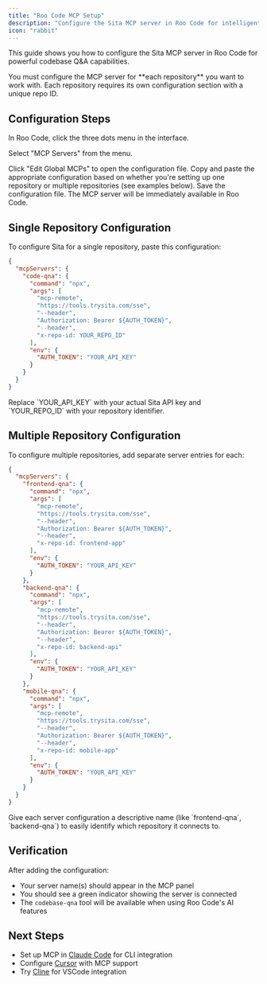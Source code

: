 ```yaml
---
title: "Roo Code MCP Setup"
description: "Configure the Sita MCP server in Roo Code for intelligent codebase Q&A"
icon: "rabbit"
---
```


This guide shows you how to configure the Sita MCP server in Roo Code for powerful codebase Q&A capabilities.

<Warning>
  You must configure the MCP server for **each repository** you want to work
  with. Each repository requires its own configuration section with a unique
  repo ID.
</Warning>

## Configuration Steps

<Steps>
<Step title="Open Menu">
  In Roo Code, click the three dots menu in the interface.
</Step>

<Step title="Click MCP Servers">Select "MCP Servers" from the menu.</Step>

<Step title="Edit Global MCPs">
  Click "Edit Global MCPs" to open the configuration file.
</Step>

<Step title="Paste Configuration">
  Copy and paste the appropriate configuration based on whether you're setting
  up one repository or multiple repositories (see examples below).
</Step>

<Step title="Save">
  Save the configuration file. The MCP server will be immediately available in Roo Code.
</Step>
</Steps>

## Single Repository Configuration

To configure Sita for a single repository, paste this configuration:

```json
{
  "mcpServers": {
    "code-qna": {
      "command": "npx",
      "args": [
        "mcp-remote",
        "https://tools.trysita.com/sse",
        "--header",
        "Authorization: Bearer ${AUTH_TOKEN}",
        "--header",
        "x-repo-id: YOUR_REPO_ID"
      ],
      "env": {
        "AUTH_TOKEN": "YOUR_API_KEY"
      }
    }
  }
}
```

<Note>
  Replace `YOUR_API_KEY` with your actual Sita API key and `YOUR_REPO_ID` with
  your repository identifier.
</Note>

## Multiple Repository Configuration

To configure multiple repositories, add separate server entries for each:

```json
{
  "mcpServers": {
    "frontend-qna": {
      "command": "npx",
      "args": [
        "mcp-remote",
        "https://tools.trysita.com/sse",
        "--header",
        "Authorization: Bearer ${AUTH_TOKEN}",
        "--header",
        "x-repo-id: frontend-app"
      ],
      "env": {
        "AUTH_TOKEN": "YOUR_API_KEY"
      }
    },
    "backend-qna": {
      "command": "npx",
      "args": [
        "mcp-remote",
        "https://tools.trysita.com/sse",
        "--header",
        "Authorization: Bearer ${AUTH_TOKEN}",
        "--header",
        "x-repo-id: backend-api"
      ],
      "env": {
        "AUTH_TOKEN": "YOUR_API_KEY"
      }
    },
    "mobile-qna": {
      "command": "npx",
      "args": [
        "mcp-remote",
        "https://tools.trysita.com/sse",
        "--header",
        "Authorization: Bearer ${AUTH_TOKEN}",
        "--header",
        "x-repo-id: mobile-app"
      ],
      "env": {
        "AUTH_TOKEN": "YOUR_API_KEY"
      }
    }
  }
}
```

<Tip>
  Give each server configuration a descriptive name (like `frontend-qna`,
  `backend-qna`) to easily identify which repository it connects to.
</Tip>

## Verification

After adding the configuration:

- Your server name(s) should appear in the MCP panel
- You should see a green indicator showing the server is connected
- The `codebase-qna` tool will be available when using Roo Code's AI features

## Next Steps

- Set up MCP in [Claude Code](/ai-tools/mcp-claude-code) for CLI integration
- Configure [Cursor](/ai-tools/mcp-cursor) with MCP support
- Try [Cline](/ai-tools/mcp-cline) for VSCode integration
